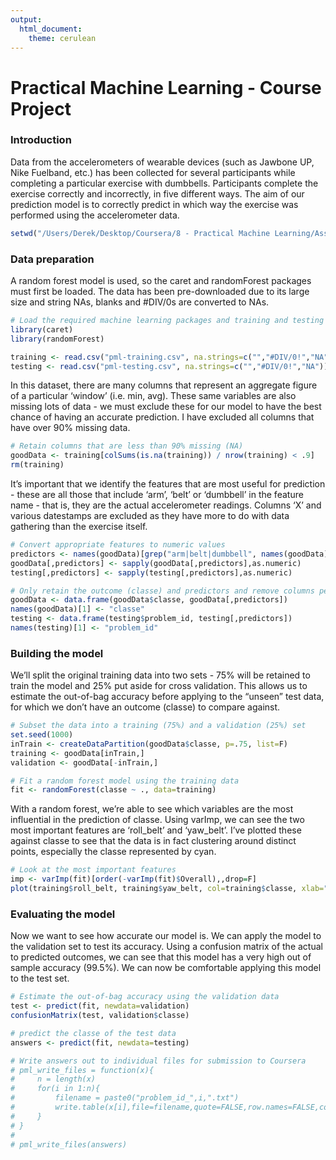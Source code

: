 ```yaml
---
output:
  html_document:
    theme: cerulean
---
```

# Practical Machine Learning - Course Project
### Introduction
Data from the accelerometers of wearable devices (such as Jawbone UP, Nike Fuelband, etc.) has been collected for several participants while completing a particular exercise with dumbbells. Participants complete the exercise correctly and incorrectly, in five different ways. The aim of our prediction model is to correctly predict in which way the exercise was performed using the accelerometer data.

``` r
setwd("/Users/Derek/Desktop/Coursera/8 - Practical Machine Learning/Assignment/")
```

### Data preparation

A random forest model is used, so the caret and randomForest packages must first be loaded. The data has been pre-downloaded due to its large size and string NAs, blanks and #DIV/0s are converted to NAs.

``` r
# Load the required machine learning packages and training and testing datasets
library(caret)
library(randomForest)

training <- read.csv("pml-training.csv", na.strings=c("","#DIV/0!","NA"))
testing <- read.csv("pml-testing.csv", na.strings=c("","#DIV/0!","NA"))
```

In this dataset, there are many columns that represent an aggregate figure of a particular 'window' (i.e. min, avg). These same variables are also missing lots of data - we must exclude these for our model to have the best chance of having an accurate prediction. I have excluded all columns that have over 90% missing data.

``` r
# Retain columns that are less than 90% missing (NA)
goodData <- training[colSums(is.na(training)) / nrow(training) < .9]
rm(training)
```

It's important that we identify the features that are most useful for prediction - these are all those that include 'arm', 'belt' or 'dumbbell' in the feature name - that is, they are the actual accelerometer readings. Columns 'X' and various datestamps are excluded as they have more to do with data gathering than the exercise itself.

``` r
# Convert appropriate features to numeric values
predictors <- names(goodData)[grep("arm|belt|dumbbell", names(goodData))]
goodData[,predictors] <- sapply(goodData[,predictors],as.numeric)
testing[,predictors] <- sapply(testing[,predictors],as.numeric)
```
``` r
# Only retain the outcome (classe) and predictors and remove columns pertaining to data gathering (time, X)
goodData <- data.frame(goodData$classe, goodData[,predictors])
names(goodData)[1] <- "classe"
testing <- data.frame(testing$problem_id, testing[,predictors])
names(testing)[1] <- "problem_id"
```

### Building the model

We'll split the original training data into two sets - 75% will be retained to train the model and 25% put aside for cross validation. This allows us to estimate the out-of-bag accuracy before applying to the "unseen" test data, for which we don't have an outcome (classe) to compare against.

``` r
# Subset the data into a training (75%) and a validation (25%) set
set.seed(1000)
inTrain <- createDataPartition(goodData$classe, p=.75, list=F)
training <- goodData[inTrain,]
validation <- goodData[-inTrain,]

# Fit a random forest model using the training data
fit <- randomForest(classe ~ ., data=training)
```

With a random forest, we're able to see which variables are the most influential in the prediction of classe. Using varImp, we can see the two most important features are 'roll_belt' and 'yaw_belt'. I've plotted these against classe to see that the data is in fact clustering around distinct points, especially the classe represented by cyan.

``` r
# Look at the most important features
imp <- varImp(fit)[order(-varImp(fit)$Overall),,drop=F]
plot(training$roll_belt, training$yaw_belt, col=training$classe, xlab="roll_belt", ylab="yaw_belt", main="Most important features")
```

### Evaluating the model

Now we want to see how accurate our model is. We can apply the model to the validation set to test its accuracy. Using a confusion matrix of the actual to predicted outcomes, we can see that this model has a very high out of sample accuracy (99.5%). We can now be comfortable applying this model to the test set.

``` r
# Estimate the out-of-bag accuracy using the validation data
test <- predict(fit, newdata=validation)
confusionMatrix(test, validation$classe)
```

``` r
# predict the classe of the test data
answers <- predict(fit, newdata=testing)
```

``` r
# Write answers out to individual files for submission to Coursera
# pml_write_files = function(x){
#     n = length(x)
#     for(i in 1:n){
#         filename = paste0("problem_id_",i,".txt")
#         write.table(x[i],file=filename,quote=FALSE,row.names=FALSE,col.names=FALSE)
#     }
# }
# 
# pml_write_files(answers)
```